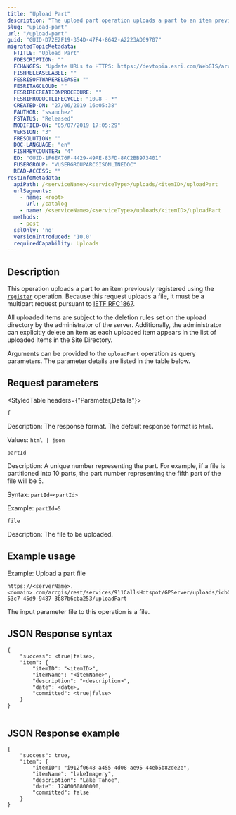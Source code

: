 ```yaml
---
title: "Upload Part"
description: "The upload part operation uploads a part to an item previously registered using the register operation."
slug: "upload-part"
url: "/upload-part"
guid: "GUID-D72E2F19-354D-47F4-8642-A2223AD69707"
migratedTopicMetadata:
  FTITLE: "Upload Part"
  FDESCRIPTION: ""
  FCHANGES: "Update URLs to HTTPS: https://devtopia.esri.com/WebGIS/arcgis-rest-api-documentation/issues/181"
  FISHRELEASELABEL: ""
  FESRISOFTWARERELEASE: ""
  FESRITAGCLOUD: ""
  FESRIRECREATIONPROCEDURE: ""
  FESRIPRODUCTLIFECYCLE: "10.8 - *"
  CREATED-ON: "27/06/2019 16:05:38"
  FAUTHOR: "ssanchez"
  FSTATUS: "Released"
  MODIFIED-ON: "05/07/2019 17:05:29"
  VERSION: "3"
  FRESOLUTION: ""
  DOC-LANGUAGE: "en"
  FISHREVCOUNTER: "4"
  ED: "GUID-1F6EA76F-4429-49AE-83FD-8AC2BB973401"
  FUSERGROUP: "VUSERGROUPARCGISONLINEDOC"
  READ-ACCESS: ""
restInfoMetadata:
  apiPath: /<serviceName>/<serviceType>/uploads/<itemID>/uploadPart
  urlSegments:
    - name: <root>
      url: /catalog
    - name: /<serviceName>/<serviceType>/uploads/<itemID>/uploadPart
  methods:
    - post
  sslOnly: 'no'
  versionIntroduced: '10.0'
  requiredCapability: Uploads
---
```


## Description

This operation uploads a part to an item previously registered using the [`register`](/register) operation. Because this request uploads a file, it must be a multipart request pursuant to [IETF RFC1867](https://www.ietf.org/rfc/rfc1867.txt). 

All uploaded items are subject to the deletion rules set on the upload directory by the administrator of the server. Additionally, the administrator can explicitly delete an item as each uploaded item appears in the list of uploaded items in the Site Directory.

Arguments can be provided to the `uploadPart` operation as query parameters. The parameter details are listed in the table below.

## Request parameters 

<StyledTable headers={"Parameter,Details"}>

<StyledTableRow>

<StyledTableCell cellStyle="markdown">

`f` 

</StyledTableCell>

<StyledTableCell cellStyle="markdown">

Description: The response format. The default response format is `html`.

Values: `html | json` 

</StyledTableCell>

</StyledTableRow>

<StyledTableRow>

<StyledTableCell cellStyle="markdown">

`partId` 

</StyledTableCell>

<StyledTableCell cellStyle="markdown">

Description: A unique number representing the part. For example, if a file is partitioned into 10 parts, the part number representing the fifth part of the file will be 5.

Syntax: `partId=<partId>` 

Example: `partId=5` 

</StyledTableCell>

</StyledTableRow>

<StyledTableRow>

<StyledTableCell cellStyle="markdown">

`file` 

</StyledTableCell>

<StyledTableCell cellStyle="markdown">

Description: The file to be uploaded.

</StyledTableCell>

</StyledTableRow>

</StyledTable>

## Example usage

Example: Upload a part file 

```other
https://<serverName>.<domain>.com/arcgis/rest/services/911CallsHotspot/GPServer/uploads/icb0817bf-53c7-45d9-9487-3b87b6cba253/uploadPart

```

The input parameter file to this operation is a file.

## JSON Response syntax

```other
{
    "success": <true|false>,
    "item": {
        "itemID": "<itemID>",
        "itemName": "<itemName>",
        "description": "<description>",
        "date": <date>,
        "committed": <true|false>
    }
}
          
```

## JSON Response example

```other
{
    "success": true,
    "item": {
        "itemID": "i912f0648-a455-4d08-ae95-44eb5b82de2e",
        "itemName": "lakeImagery",
        "description": "Lake Tahoe",
        "date": 1246060800000,
        "committed": false
    }
}
          
```

 
